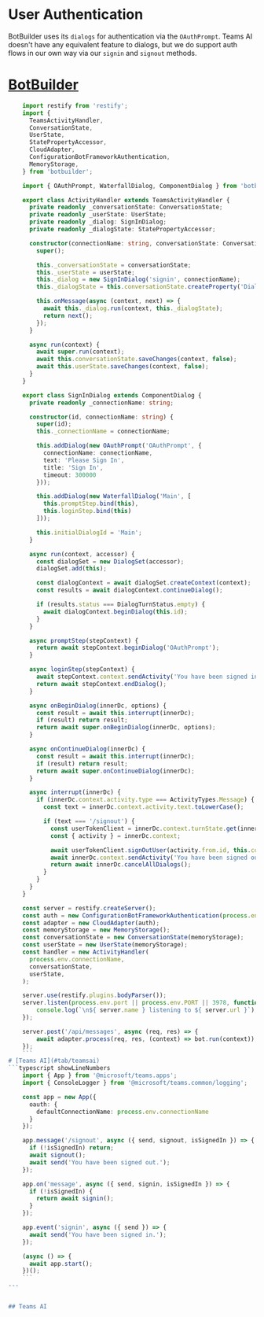 # User Authentication

BotBuilder uses its `dialogs` for authentication via the `OAuthPrompt`. Teams AI doesn't have any
equivalent feature to dialogs, but we do support auth flows in our own way via our `signin` and `signout` methods.

# [BotBuilder](#tab/botbuilder)
```typescript showLineNumbers
    import restify from 'restify';
    import {
      TeamsActivityHandler,
      ConversationState,
      UserState,
      StatePropertyAccessor,
      CloudAdapter,
      ConfigurationBotFrameworkAuthentication,
      MemoryStorage,
    } from 'botbuilder';

    import { OAuthPrompt, WaterfallDialog, ComponentDialog } from 'botbuilder-dialogs';

    export class ActivityHandler extends TeamsActivityHandler {
      private readonly _conversationState: ConversationState;
      private readonly _userState: UserState;
      private readonly _dialog: SignInDialog;
      private readonly _dialogState: StatePropertyAccessor;

      constructor(connectionName: string, conversationState: ConversationState, userState: UserState) {
        super();

        this._conversationState = conversationState;
        this._userState = userState;
        this._dialog = new SignInDialog('signin', connectionName);
        this._dialogState = this.conversationState.createProperty('DialogState');

        this.onMessage(async (context, next) => {
          await this._dialog.run(context, this._dialogState);
          return next();
        });
      }

      async run(context) {
        await super.run(context);
        await this.conversationState.saveChanges(context, false);
        await this.userState.saveChanges(context, false);
      }
    }

    export class SignInDialog extends ComponentDialog {
      private readonly _connectionName: string;

      constructor(id, connectionName: string) {
        super(id);
        this._connectionName = connectionName;

        this.addDialog(new OAuthPrompt('OAuthPrompt', {
          connectionName: connectionName,
          text: 'Please Sign In',
          title: 'Sign In',
          timeout: 300000
        }));

        this.addDialog(new WaterfallDialog('Main', [
          this.promptStep.bind(this),
          this.loginStep.bind(this)
        ]));

        this.initialDialogId = 'Main';
      }

      async run(context, accessor) {
        const dialogSet = new DialogSet(accessor);
        dialogSet.add(this);

        const dialogContext = await dialogSet.createContext(context);
        const results = await dialogContext.continueDialog();

        if (results.status === DialogTurnStatus.empty) {
          await dialogContext.beginDialog(this.id);
        }
      }

      async promptStep(stepContext) {
        return await stepContext.beginDialog('OAuthPrompt');
      }

      async loginStep(stepContext) {
        await stepContext.context.sendActivity('You have been signed in.');
        return await stepContext.endDialog();
      }

      async onBeginDialog(innerDc, options) {
        const result = await this.interrupt(innerDc);
        if (result) return result;
        return await super.onBeginDialog(innerDc, options);
      }

      async onContinueDialog(innerDc) {
        const result = await this.interrupt(innerDc);
        if (result) return result;
        return await super.onContinueDialog(innerDc);
      }

      async interrupt(innerDc) {
        if (innerDc.context.activity.type === ActivityTypes.Message) {
          const text = innerDc.context.activity.text.toLowerCase();

          if (text === '/signout') {
            const userTokenClient = innerDc.context.turnState.get(innerDc.context.adapter.UserTokenClientKey);
            const { activity } = innerDc.context;

            await userTokenClient.signOutUser(activity.from.id, this.connectionName, activity.channelId);
            await innerDc.context.sendActivity('You have been signed out.');
            return await innerDc.cancelAllDialogs();
          }
        }
      }
    }

    const server = restify.createServer();
    const auth = new ConfigurationBotFrameworkAuthentication(process.env);
    const adapter = new CloudAdapter(auth);
    const memoryStorage = new MemoryStorage();
    const conversationState = new ConversationState(memoryStorage);
    const userState = new UserState(memoryStorage);
    const handler = new ActivityHandler(
      process.env.connectionName,
      conversationState,
      userState,
    );

    server.use(restify.plugins.bodyParser());
    server.listen(process.env.port || process.env.PORT || 3978, function() {
        console.log(`\n${ server.name } listening to ${ server.url }`);
    });

    server.post('/api/messages', async (req, res) => {
        await adapter.process(req, res, (context) => bot.run(context));
    });
    ```
# [Teams AI](#tab/teamsai)
```typescript showLineNumbers
    import { App } from '@microsoft/teams.apps';
    import { ConsoleLogger } from '@microsoft/teams.common/logging';

    const app = new App({
      oauth: {
        defaultConnectionName: process.env.connectionName
      }
    });

    app.message('/signout', async ({ send, signout, isSignedIn }) => {
      if (!isSignedIn) return;
      await signout();
      await send('You have been signed out.');
    });

    app.on('message', async ({ send, signin, isSignedIn }) => {
      if (!isSignedIn) {
        return await signin();
      }
    });

    app.event('signin', async ({ send }) => {
      await send('You have been signed in.');
    });

    (async () => {
      await app.start();
    })();
    ```
---


## Teams AI